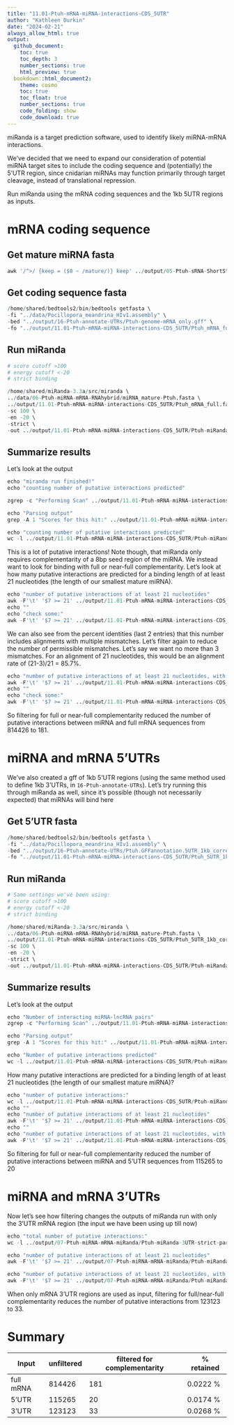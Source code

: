 ```yaml
---
title: "11.01-Ptuh-mRNA-miRNA-interactions-CDS_5UTR"
author: "Kathleen Durkin"
date: "2024-02-21"
always_allow_html: true
output: 
  github_document:
    toc: true
    toc_depth: 3
    number_sections: true
    html_preview: true 
  bookdown::html_document2:
    theme: cosmo
    toc: true
    toc_float: true
    number_sections: true
    code_folding: show
    code_download: true
---
```


miRanda is a target prediction software, used to identify likely miRNA-mRNA interactions.

We've decided that we need to expand our consideration of potential miRNA target sites to include the coding sequence and (potentially) the 5'UTR region, since cnidarian miRNAs may function primarily through target cleavage, instead of translational repression.

Run miRanda using the mRNA coding sequences and the 1kb 5UTR regions as inputs.

# mRNA coding sequence

## Get mature miRNA fasta

```r
awk '/^>/ {keep = ($0 ~ /mature/)} keep' ../output/05-Ptuh-sRNA-ShortStack_4.1.0/ShortStack_out/mir.fasta > ../output/11.01-Ptuh-mRNA-miRNA-interactions-CDS_5UTR/Ptuh_ShortStack_4.1.0_mature.fasta
```

## Get coding sequence fasta

```r

/home/shared/bedtools2/bin/bedtools getfasta \
-fi "../data/Pocillopora_meandrina_HIv1.assembly" \
-bed "../output/16-Ptuh-annotate-UTRs/Ptuh-genome-mRNA_only.gff" \
-fo "../output/11.01-Ptuh-mRNA-miRNA-interactions-CDS_5UTR/Ptuh_mRNA_full.fa"
```

## Run miRanda

```r

# score cutoff >100
# energy cutoff <-20
# strict binding

/home/shared/miRanda-3.3a/src/miranda \
../data/06-Ptuh-miRNA-mRNA-RNAhybrid/miRNA_mature-Ptuh.fasta \
../output/11.01-Ptuh-mRNA-miRNA-interactions-CDS_5UTR/Ptuh_mRNA_full.fa \
-sc 100 \
-en -20 \
-strict \
-out ../output/11.01-Ptuh-mRNA-miRNA-interactions-CDS_5UTR/Ptuh-miRanda-mRNA_full-strict_all.tab
```

## Summarize results

Let's look at the output

```r

echo "miranda run finished!"
echo "counting number of putative interactions predicted"

zgrep -c "Performing Scan" ../output/11.01-Ptuh-mRNA-miRNA-interactions-CDS_5UTR/Ptuh-miRanda-mRNA_full-strict_all.tab

echo "Parsing output"
grep -A 1 "Scores for this hit:" ../output/11.01-Ptuh-mRNA-miRNA-interactions-CDS_5UTR/Ptuh-miRanda-mRNA_full-strict_all.tab | sort | grep '>' > ../output/11.01-Ptuh-mRNA-miRNA-interactions-CDS_5UTR/Ptuh-miRanda-mRNA_full-strict-parsed.txt

echo "counting number of putative interactions predicted"
wc -l ../output/11.01-Ptuh-mRNA-miRNA-interactions-CDS_5UTR/Ptuh-miRanda-mRNA_full-strict-parsed.txt

```

This is a lot of putative interactions! Note though, that miRanda only requires complementarity of a 8bp seed region of the miRNA. We instead want to look for binding with full or near-full complementarity. Let's look at how many putative interactions are predicted for a binding length of at least 21 nucleotides (the length of our smallest mature miRNA).

```r
echo "number of putative interactions of at least 21 nucleotides"
awk -F'\t' '$7 >= 21' ../output/11.01-Ptuh-mRNA-miRNA-interactions-CDS_5UTR/Ptuh-miRanda-mRNA_full-strict-parsed.txt | wc -l
echo ""
echo "check some:"
awk -F'\t' '$7 >= 21' ../output/11.01-Ptuh-mRNA-miRNA-interactions-CDS_5UTR/Ptuh-miRanda-mRNA_full-strict-parsed.txt | head -5
```

We can also see from the percent identities (last 2 entries) that this number includes alignments with multiple mismatches. Let's filter again to reduce the number of permissible mismatches. Let's say we want no more than 3 mismatches. For an alignment of 21 nucleotides, this would be an alignment rate of (21-3)/21 = 85.7%.

```r
echo "number of putative interactions of at least 21 nucleotides, with at most 3 mismatches"
awk -F'\t' '$7 >= 21' ../output/11.01-Ptuh-mRNA-miRNA-interactions-CDS_5UTR/Ptuh-miRanda-mRNA_full-strict-parsed.txt | awk -F'\t' '$8 >= 85' | wc -l
echo ""
echo "check some:"
awk -F'\t' '$7 >= 21' ../output/11.01-Ptuh-mRNA-miRNA-interactions-CDS_5UTR/Ptuh-miRanda-mRNA_full-strict-parsed.txt | awk -F'\t' '$8 >= 85' | head -5
```

So filtering for full or near-full complementarity reduced the number of putative interactions between miRNA and full mRNA sequences from 814426 to 181.

# miRNA and mRNA 5'UTRs

We've also created a gff of 1kb 5'UTR regions (using the same method used to define 1kb 3'UTRs, in `16-Ptuh-annotate-UTRs`). Let's try running this through miRanda as well, since it's possible (though not necessarily expected) that miRNAs will bind here

## Get 5'UTR fasta

```r
/home/shared/bedtools2/bin/bedtools getfasta \
-fi "../data/Pocillopora_meandrina_HIv1.assembly" \
-bed "../output/16-Ptuh-annotate-UTRs/Ptuh.GFFannotation.5UTR_1kb_corrected.gff" \
-fo "../output/11.01-Ptuh-mRNA-miRNA-interactions-CDS_5UTR/Ptuh_5UTR_1kb_corrected.fa"

```

## Run miRanda

```r

# Same settings we've been using: 
# score cutoff >100
# energy cutoff <-20
# strict binding

/home/shared/miRanda-3.3a/src/miranda \
../data/06-Ptuh-miRNA-mRNA-RNAhybrid/miRNA_mature-Ptuh.fasta \
../output/11.01-Ptuh-mRNA-miRNA-interactions-CDS_5UTR/Ptuh_5UTR_1kb_corrected.fa \
-sc 100 \
-en -20 \
-strict \
-out ../output/11.01-Ptuh-mRNA-miRNA-interactions-CDS_5UTR/Ptuh-miRanda-5UTR_1kb-strict_all.tab
```

## Summarize results

Let's look at the output

```r

echo "Number of interacting miRNA-lncRNA pairs"
zgrep -c "Performing Scan" ../output/11.01-Ptuh-mRNA-miRNA-interactions-CDS_5UTR/Ptuh-miRanda-5UTR_1kb-strict_all.tab

echo "Parsing output"
grep -A 1 "Scores for this hit:" ../output/11.01-Ptuh-mRNA-miRNA-interactions-CDS_5UTR/Ptuh-miRanda-5UTR_1kb-strict_all.tab | sort | grep '>' > ../output/11.01-Ptuh-mRNA-miRNA-interactions-CDS_5UTR/Ptuh-miRanda-5UTR_1kb-strict-parsed.txt

echo "Number of putative interactions predicted"
wc -l ../output/11.01-Ptuh-mRNA-miRNA-interactions-CDS_5UTR/Ptuh-miRanda-5UTR_1kb-strict-parsed.txt

```

How many putative interactions are predicted for a binding length of at least 21 nucleotides (the length of our smallest mature miRNA)?

```r
echo "number of putative interactions:"
wc -l ../output/11.01-Ptuh-mRNA-miRNA-interactions-CDS_5UTR/Ptuh-miRanda-5UTR_1kb-strict-parsed.txt
echo ""
echo "number of putative interactions of at least 21 nucleotides"
awk -F'\t' '$7 >= 21' ../output/11.01-Ptuh-mRNA-miRNA-interactions-CDS_5UTR/Ptuh-miRanda-5UTR_1kb-strict-parsed.txt | wc -l
echo ""
echo "number of putative interactions of at least 21 nucleotides, with at most 3 mismatches"
awk -F'\t' '$7 >= 21' ../output/11.01-Ptuh-mRNA-miRNA-interactions-CDS_5UTR/Ptuh-miRanda-5UTR_1kb-strict-parsed.txt | awk -F'\t' '$8 >= 85' | wc -l
```

So filtering for full or near-full complementarity reduced the number of putative interactions between miRNA and 5'UTR sequences from 115265 to 20

# miRNA and mRNA 3'UTRs

Now let's see how filtering changes the outputs of miRanda run with only the 3'UTR mRNA region (the input we have been using up till now)

```r
echo "total number of putative interactions:"
wc -l ../output/07-Ptuh-miRNA-mRNA-miRanda/Ptuh-miRanda-3UTR-strict-parsed.txt

echo "number of putative interactions of at least 21 nucleotides"
awk -F'\t' '$7 >= 21' ../output/07-Ptuh-miRNA-mRNA-miRanda/Ptuh-miRanda-3UTR-strict-parsed.txt | wc -l

echo "number of putative interactions of at least 21 nucleotides, with at most 3 mismatches"
awk -F'\t' '$7 >= 21' ../output/07-Ptuh-miRNA-mRNA-miRanda/Ptuh-miRanda-3UTR-strict-parsed.txt | awk -F'\t' '$8 >= 85' | wc -l
```

When only mRNA 3'UTR regions are used as input, filtering for full/near-full complementarity reduces the number of putative interactions from 123123 to 33.

# Summary

| Input     | unfiltered | filtered for complementarity | \% retained |
|-----------|------------|------------------------------|-------------|
| full mRNA | 814426     | 181                          | 0.0222 %    |
| 5'UTR     | 115265     | 20                           | 0.0174 %    |
| 3'UTR     | 123123     | 33                           | 0.0268 %    |